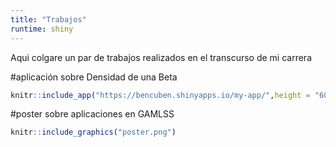 ```yaml
---
title: "Trabajos"
runtime: shiny
---
```


Aqui colgare un par de trabajos realizados en el transcurso de mi carrera

#aplicación sobre Densidad de una Beta

```r
knitr::include_app("https://bencuben.shinyapps.io/my-app/",height = "600px")
```

#poster sobre aplicaciones en GAMLSS

```r

knitr::include_graphics("poster.png")
```
